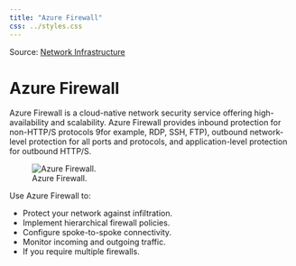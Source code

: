 ```yaml
---
title: "Azure Firewall"
css: ../styles.css
---
```


Source: [Network Infrastructure](https://microsoftlearning.github.io/AZ-305-DesigningMicrosoftAzureInfrastructureSolutions/Instructions/CaseStudy/09-Networkingoption2.html)

# Azure Firewall
Azure Firewall is a cloud-native network security service offering high-availability and scalability. Azure Firewall provides inbound protection for non-HTTP/S protocols 9for example, RDP, SSH, FTP), outbound network-level protection for all ports and protocols, and application-level protection for outbound HTTP/S.

![Azure Firewall.](../images/azure-firewall.png)

Use Azure Firewall to:

- Protect your network against infiltration.
- Implement hierarchical firewall policies.
- Configure spoke-to-spoke connectivity.
- Monitor incoming and outgoing traffic.
- If you require multiple firewalls.
